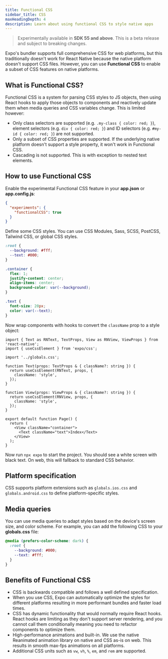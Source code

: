```yaml
---
title: Functional CSS
sidebar_title: CSS
maxHeadingDepth: 4
description: Learn about using functional CSS to style native apps
---
```




> Experimentally available in **SDK 55 and above**. This is a beta release and subject to breaking changes.

Expo's bundler supports full comprehensive CSS for web platforms, but this traditionally doesn't work for React Native because the native platform doesn't support CSS files. However, you can use **Functional CSS** to enable a subset of CSS features on native platforms.

## What is Functional CSS?

Functional CSS is a system for parsing CSS styles to JS objects, then using React hooks to apply those objects to components and reactively update them when media queries and CSS variables change. This is limited however:

- Only class selectors are supported (e.g. `.my-class { color: red; }`), element selectors (e.g. `div { color: red; }`) and ID selectors (e.g. `#my-id { color: red; }`) are not supported.
- Only a subset of CSS properties are supported. If the underlying native platform doesn't support a style property, it won't work in Functional CSS.
- Cascading is not supported. This is with exception to nested text elements.

## How to use Functional CSS

Enable the experimental Functional CSS feature in your **app.json** or **app.config.js**:

```json app.json
{
  "experiments": {
    "functionalCSS": true
  }
}
```

Define some CSS styles. You can use CSS Modules, Sass, SCSS, PostCSS, Tailwind CSS, or global CSS styles.

```css globals.css
:root {
  --background: #fff;
  --text: #000;
}

.container {
  flex: 1;
  justify-content: center;
  align-items: center;
  background-color: var(--background);
}

.text {
  font-size: 20px;
  color: var(--text);
}
```

Now wrap components with hooks to convert the `className` prop to a style object:

```tsx app/index.tsx
import { Text as RNText, TextProps, View as RNView, ViewProps } from 'react-native';
import { useCssElement } from 'expo/css';

import '../globals.css';

function Text(props: TextProps & { className?: string }) {
  return useCssElement(RNText, props, {
    className: 'style',
  });
}

function View(props: ViewProps & { className?: string }) {
  return useCssElement(RNView, props, {
    className: 'style',
  });
}

export default function Page() {
  return (
    <View className="container">
      <Text className="text">Index</Text>
    </View>
  );
}
```

Now run `npx expo` to start the project. You should see a white screen with black text. On web, this will fallback to standard CSS behavior.

## Platform specification

CSS supports platform extensions such as `globals.ios.css` and `globals.android.css` to define platform-specific styles.

## Media queries

You can use media queries to adapt styles based on the device's screen size, and color scheme. For example, you can add the following CSS to your **globals.css** file:

```css globals.css
@media (prefers-color-scheme: dark) {
  :root {
    --background: #000;
    --text: #fff;
  }
}
```

## Benefits of Functional CSS

- CSS is backwards compatible and follows a well defined specification.
- When you use CSS, Expo can automatically optimize the styles for different platforms resulting in more performant bundles and faster load times.
- CSS has dynamic functionality that would normally require React hooks. React hooks are limiting as they don't support server rendering, and you cannot call them conditionally meaning you need to refactor components to optimize them.
- High-performance animations and built-in. We use the native Reanimated animation library on native and CSS as-is on web. This results in smooth max-fps animations on all platforms.
- Additional CSS units such as `vw`, `vh`, `%`, `em`, and `rem` are supported.
